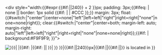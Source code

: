 <includeonly><div style="width:{{#expr:{{#if:{{{width|}}}|{{{width}}}|240}} + 2 }}px; padding: 3px;{{#ifeq: {{{border|}}} | none || border: 1px solid {{#if: {{{border|}}} | {{{border}}} | #CCC }};}} margin: 3px; float:{{#switch:{{{float|}}}|"center"|center=none|"left"|left=left|"right"|right=right|"none"|none=none|right}}; clear:{{#switch:{{{float|}}}|"center"|center=both; margin-left: auto; margin-right: auto|"left"|left=left|"right"|right=right|"none"|none=none|right}};{{#if: {{{caption|}}} | background:#F9F9F9; }}"><div style="position: relative;{{#ifeq: {{{border|}}} | none || border: 1px solid {{#if: {{{border|}}} | {{{border}}} | #CCC}};}} padding: 0px; width:{{#if:{{{width|}}}|{{{width}}}|240}}px">[[File:{{#if: {{{AlternativeMap|}}}|{{{AlternativeMap}}} |{{#if: {{{relief|}}}|{{#if: {{Location map {{{1}}}|image1}}|{{Location map {{{1}}}|image1}}|{{Location map {{{1|}}}|image}} }}|{{Location map {{{1|}}}|image}} }} }}|{{#if:{{{width|}}}|{{{width}}}|240}}px|{{#if:{{{alt|}}}|{{{alt}}}|{{#if:{{{label|}}}|{{{label}}}|{{PAGENAME}}}} is located in {{Location map {{{1}}}|name}}}}]]<br /></includeonly><noinclude>
{{documentation}}
</noinclude>